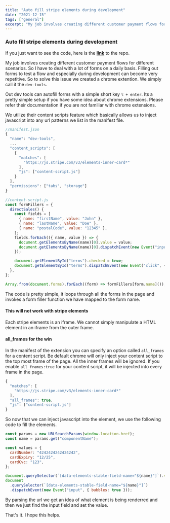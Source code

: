 ```yaml
---
title: "Auto fill stripe elements during development"
date: "2021-12-15"
tags: ["general"]
excerpt: "My job involves creating different customer payment flows for different scenarios. So I have to deal with a lot of forms on a daily basis. Filling out forms to test a flow and especially during development can become very repetitive..."
---
```


### Auto fill stripe elements during development

If you just want to see the code, here is the [**link**](https://github.com/blessanm86/stripe-elements-filler) to the repo.

My job involves creating different customer payment flows for different scenarios. So I have to deal with a lot of forms on a daily basis. Filling out forms to test a flow and especially during development can become very repetitive. So to solve this issue we created a chrome extention. We simply call it the `dev-tools`.

Out dev tools can autofill forms with a simple short key `⌥ + enter`. Its a pretty simple setup if you have some idea about chrome extensions. Please refer their documentation if you are not familiar with chrome extensions.

We utilize their content scripts feature which basically allows us to inject javascript into any url patterns we list in the manifest file.

```javascript
//manifest.json
{
  "name": "dev-tools",
  ...
  "content_scripts": [
    {
      "matches": [
        "https://js.stripe.com/v3/elements-inner-card*"
      ],
      "js": ["content-script.js"]
    }
  ],
  "permissions": ["tabs", "storage"]
}
```

```javascript
//content-script.js
const formFillers = {
  directSales() {
    const fields = [
      { name: "firstName", value: "John" },
      { name: "lastName", value: "Doe" },
      { name: "postalCode", value: "12345" },
    ];
    fields.forEach(({ name, value }) => {
      document.getElementsByName(name)[0].value = value;
      document.getElementsByName(name)[0].dispatchEvent(new Event("input", { bubbles: true }));
    });

    document.getElementById("terms").checked = true;
    document.getElementById("terms").dispatchEvent(new Event("click", { bubbles: true }));
  },
};

Array.from(document.forms).forEach((form) => formFillers[form.name]());
```

The code is pretty simple, it loops through all the forms in the page and invokes a form filler function we have mapped to the form name.

#### This will not work with stripe elements

Each stripe elements is an iframe. We cannot simply manipulate a HTML element in an iframe from the outer frame.

#### all_frames for the win

In the manifest of the extension you can specify an option called `all_frames` for a content script. Be default chrome will only inject your content script to the top most frame of the page. All the inner frames will be ignored. If you enable `all_frames:true` for your content script, it will be injected into every frame in the page.

```javascript
{
  "matches": [
    "https://js.stripe.com/v3/elements-inner-card*"
  ],
  "all_frames": true,
  "js": ["content-script.js"]
}
```

So now that we can inject javascript into the element, we use the following code to fill the elements.

```javascript
const params = new URLSearchParams(window.location.href);
const name = params.get("componentName");

const values = {
  cardNumber: "4242424242424242",
  cardExpiry: "12/25",
  cardCvc: "123",
};

document.querySelector(`[data-elements-stable-field-name="${name}"]`).value = values[name];
document
  .querySelector(`[data-elements-stable-field-name="${name}"]`)
  .dispatchEvent(new Event("input", { bubbles: true }));
```

By parsing the url we get an idea of what element is being renderred and then we just find the input field and set the value.

That's it. I hope this helps.